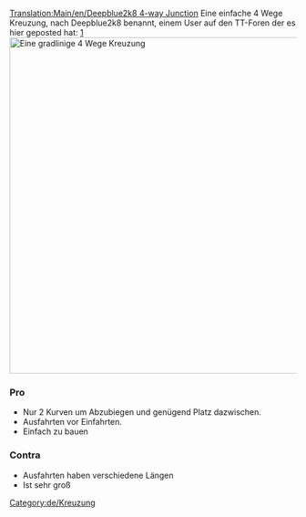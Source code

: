 [[Translation:Main/en/Deepblue2k8 4-way Junction]]{{de/Kreuzungsmenü}}
Eine einfache 4 Wege Kreuzung, nach Deepblue2k8 benannt, einem User auf den TT-Foren der es hier geposted hat: [http://www.tt-forums.net/viewtopic.php?p=726035#p726035]
[[File:en/Deepblue2k8 4-way junction.png|none|thumb|590px|Eine gradlinige 4 Wege Kreuzung]]

===Pro===
* Nur 2 Kurven um Abzubiegen und genügend Platz dazwischen.
* Ausfahrten vor Einfahrten.
* Einfach zu bauen

===Contra===
* Ausfahrten haben verschiedene Längen
* Ist sehr groß

[[Category:de/Kreuzung]]